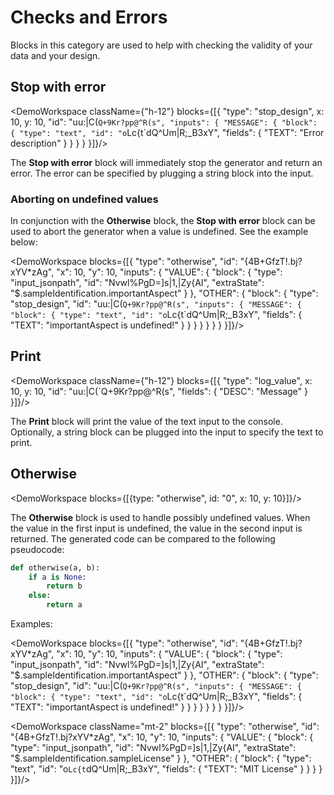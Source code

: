 
# Checks and Errors

Blocks in this category are used to help with checking the validity of your data and your design.

## Stop with error

<DemoWorkspace className={"h-12"} blocks={[{
    "type": "stop_design",
    x: 10,
    y: 10,
    "id": "uu:|C(`Q+9Kr?pp@^R(s",
    "inputs": {
        "MESSAGE": {
            "block": {
                "type": "text",
                "id": "o`Lc{t`dQ^Um|R;_B3xY",
                "fields": {
                    "TEXT": "Error description"
                }
            }
        }
    }
}]}/>

The **Stop with error** block will immediately stop the generator and return an error. The error can be specified by plugging a string block into the input.

### Aborting on undefined values

In conjunction with the **Otherwise** block, the **Stop with error** block can be used to abort the generator when a value is undefined. See the example below:

<DemoWorkspace blocks={[{
    "type": "otherwise",
    "id": "{4B+GfzT!.bj?xYV*zAg",
    "x": 10,
    "y": 10,
    "inputs": {
        "VALUE": {
            "block": {
                "type": "input_jsonpath",
                "id": "Nvwl%PgD=]s|1,|Zy{AI",
                "extraState": "$.sampleIdentification.importantAspect"
            }
        },
        "OTHER": {
            "block": {
                "type": "stop_design",
                "id": "uu:|C(`Q+9Kr?pp@^R(s",
                "inputs": {
                    "MESSAGE": {
                        "block": {
                            "type": "text",
                            "id": "o`Lc{t`dQ^Um|R;_B3xY",
                            "fields": {
                                "TEXT": "importantAspect is undefined!"
                            }
                        }
                    }
                }
            }
        }
    }
}]}/>

## Print

<DemoWorkspace className={"h-12"} blocks={[{
    "type": "log_value",
    x: 10,
    y: 10,
    "id": "uu:|C(`Q+9Kr?pp@^R(s",
    "fields": {
        "DESC": "Message"
    }
}]}/>

The **Print** block will print the value of the text input to the console. Optionally, a string block can be plugged into the input to specify the text to print.

## Otherwise

<DemoWorkspace blocks={[{type: "otherwise", id: "0", x: 10, y: 10}]}/>

The **Otherwise** block is used to handle possibly undefined values. When the value in the first input is undefined, the value in the second input is returned.
The generated code can be compared to the following pseudocode:

```python
def otherwise(a, b):
    if a is None:
        return b
    else:
        return a
```

Examples:

<DemoWorkspace blocks={[{
    "type": "otherwise",
    "id": "{4B+GfzT!.bj?xYV*zAg",
    "x": 10,
    "y": 10,
    "inputs": {
        "VALUE": {
            "block": {
                "type": "input_jsonpath",
                "id": "Nvwl%PgD=]s|1,|Zy{AI",
                "extraState": "$.sampleIdentification.importantAspect"
            }
        },
        "OTHER": {
            "block": {
                "type": "stop_design",
                "id": "uu:|C(`Q+9Kr?pp@^R(s",
                "inputs": {
                    "MESSAGE": {
                        "block": {
                            "type": "text",
                            "id": "o`Lc{t`dQ^Um|R;_B3xY",
                            "fields": {
                                "TEXT": "importantAspect is undefined!"
                            }
                        }
                    }
                }
            }
        }
    }
}]}/>

<DemoWorkspace className="mt-2" blocks={[{
    "type": "otherwise",
    "id": "{4B+GfzT!.bj?xYV*zAg",
    "x": 10,
    "y": 10,
    "inputs": {
        "VALUE": {
            "block": {
                "type": "input_jsonpath",
                "id": "Nvwl%PgD=]s|1,|Zy{AI",
                "extraState": "$.sampleIdentification.sampleLicense"
            }
        },
        "OTHER": {
            "block": {
                "type": "text",
                "id": "o`Lc{t`dQ^Um|R;_B3xY",
                "fields": {
                    "TEXT": "MIT License"
                }
            }
        }
    }
}]}/>
